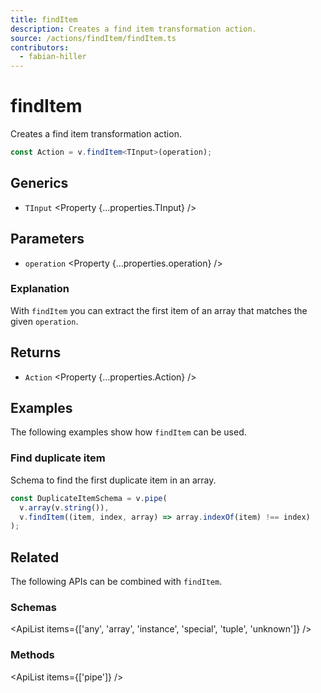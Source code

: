 ```yaml
---
title: findItem
description: Creates a find item transformation action.
source: /actions/findItem/findItem.ts
contributors:
  - fabian-hiller
---
```



# findItem

Creates a find item transformation action.

```ts
const Action = v.findItem<TInput>(operation);
```

## Generics

- `TInput` <Property {...properties.TInput} />

## Parameters

- `operation` <Property {...properties.operation} />

### Explanation

With `findItem` you can extract the first item of an array that matches the given `operation`.

## Returns

- `Action` <Property {...properties.Action} />

## Examples

The following examples show how `findItem` can be used.

### Find duplicate item

Schema to find the first duplicate item in an array.

```ts
const DuplicateItemSchema = v.pipe(
  v.array(v.string()),
  v.findItem((item, index, array) => array.indexOf(item) !== index)
);
```

## Related

The following APIs can be combined with `findItem`.

### Schemas

<ApiList items={['any', 'array', 'instance', 'special', 'tuple', 'unknown']} />

### Methods

<ApiList items={['pipe']} />
